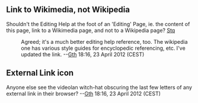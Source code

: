 
==Link to Wikimedia, not Wikipedia==
Shouldn't the Editing Help at the foot of an 'Editing' Page, ie. the content of this page, link to a Wikimedia page, and not to a Wikipedia page? [[User:Stq|Stq]]

:Agreed; it's a much better editing help reference, too.  The wikipedia one has various style guides for encyclopedic referencing, etc.  I've updated the link. --[[User:Gth|Gth]] 18:16, 23 April 2012 (CEST)

==External Link icon==
Anyone else see the videolan witch-hat obscuring the last few letters of any external link in their browser? --[[User:Gth|Gth]] 18:16, 23 April 2012 (CEST)
